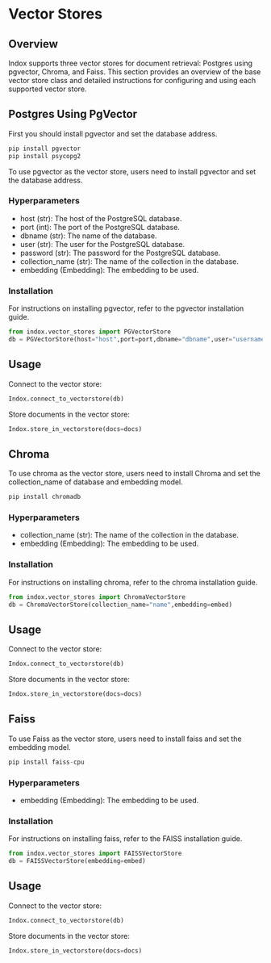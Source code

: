 # Vector Stores


## Overview

Indox supports three vector stores for document retrieval: Postgres
using pgvector, Chroma, and Faiss. This section provides an overview of
the base vector store class and detailed instructions for configuring
and using each supported vector store.



## Postgres Using PgVector

First you should install pgvector and set the database address.
```python
pip install pgvector
pip install psycopg2
```
To use pgvector as the vector store, users need to install pgvector and
set the database address.

### Hyperparameters
- host (str): The host of the PostgreSQL database.
- port (int): The port of the PostgreSQL database.
- dbname (str): The name of the database.
- user (str): The user for the PostgreSQL database.
- password (str): The password for the PostgreSQL database.
- collection_name (str): The name of the collection in the database.
- embedding (Embedding): The embedding to be used.

### Installation

For instructions on installing pgvector, refer to the pgvector
installation guide.

``` python
from indox.vector_stores import PGVectorStore
db = PGVectorStore(host="host",port=port,dbname="dbname",user="username",password="password",collection_name="sample",embedding=embed)
```

## Usage

Connect to the vector store:

``` python
Indox.connect_to_vectorstore(db)
```

Store documents in the vector store:

``` python
Indox.store_in_vectorstore(docs=docs)
```


## Chroma

To use chroma as the vector store, users need to install Chroma and
set the collection_name of database and embedding model.

```python
pip install chromadb
```

### Hyperparameters
- collection_name (str): The name of the collection in the database.
- embedding (Embedding): The embedding to be used.

### Installation

For instructions on installing chroma, refer to the chroma
installation guide.

``` python
from indox.vector_stores import ChromaVectorStore
db = ChromaVectorStore(collection_name="name",embedding=embed)
```

## Usage

Connect to the vector store:

``` python
Indox.connect_to_vectorstore(db)
```

Store documents in the vector store:

``` python
Indox.store_in_vectorstore(docs=docs)
```


## Faiss

To use Faiss as the vector store, users need to install faiss and
set the embedding model.

```python
pip install faiss-cpu
```


### Hyperparameters
- embedding (Embedding): The embedding to be used.

### Installation

For instructions on installing faiss, refer to the FAISS
installation guide.

``` python
from indox.vector_stores import FAISSVectorStore
db = FAISSVectorStore(embedding=embed)
```

## Usage

Connect to the vector store:

``` python
Indox.connect_to_vectorstore(db)
```

Store documents in the vector store:

``` python
Indox.store_in_vectorstore(docs=docs)
```
